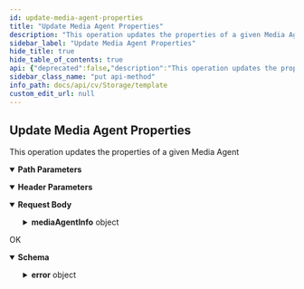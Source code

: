 ```yaml
---
id: update-media-agent-properties
title: "Update Media Agent Properties"
description: "This operation updates the properties of a given Media Agent"
sidebar_label: "Update Media Agent Properties"
hide_title: true
hide_table_of_contents: true
api: {"deprecated":false,"description":"This operation updates the properties of a given Media Agent","operationId":"Update Media Agent Properties","parameters":[{"description":"","in":"header","name":"Authtoken","required":true,"schema":{"example":"{{TOKEN}}","type":"string"}},{"description":"","in":"path","name":"MediaAgentId","required":true,"schema":{"type":"string"}}],"tags":["Storage Resource Operations"],"requestBody":{"content":{"application/json":{"schema":{"type":"object","properties":{"mediaAgentInfo":{"type":"object","properties":{"mediaAgent":{"type":"object","properties":{"mediaAgentId":{"type":"integer"}}},"mediaAgentProps":{"type":"object","properties":{"markMAOfflineForMaintenance":{"type":"boolean"}}}}}},"x-examples":{"Example 1":{"mediaAgentInfo":{"mediaAgent":{"mediaAgentId":1},"mediaAgentProps":{"markMAOfflineForMaintenance":true}}}}},"examples":{"Set MA Maintenance Mode":{"value":{"mediaAgentInfo":{"mediaAgent":{"mediaAgentId":0},"mediaAgentProps":{"markMAOfflineForMaintenance":true}}}},"Set Parallel data transfer operations":{"value":{"mediaAgentInfo":{"mediaAgentProps":{"maxNumOfParallelDataTransferOperations":100},"mediaAgent":{"mediaAgentName":"{{MEDIA_AGENT_NAME}}"}}}}}}}},"responses":{"200":{"description":"OK","content":{"application/json":{"schema":{"type":"object","properties":{"error":{"type":"object","properties":{"errorCode":{"type":"integer"}}}},"x-examples":{"Example 1":{"error":{"errorCode":0}}}},"examples":{"Example 1":{"value":{"error":{"errorCode":0}}}}}}}},"method":"put","path":"/V2/MediaAgents/{MediaAgentId}","servers":[{"url":"http://{hostname}/webconsole/api","variables":{"hostname":{"default":"localhost","description":"Webconsole"}}}],"jsonRequestBodyExample":{"mediaAgentInfo":{"mediaAgent":{"mediaAgentId":0},"mediaAgentProps":{"markMAOfflineForMaintenance":true}}},"info":{"title":"Template","contact":{},"version":"1.0","description":"Template"},"postman":{"name":"Update Media Agent Properties","description":{"content":"This operation updates the properties of a given Media Agent","type":"text/plain"},"url":{"path":["V2","MediaAgents",":MediaAgentId"],"host":["{{baseUrl}}"],"query":[],"variable":[{"disabled":false,"description":{"content":"(Required) ","type":"text/plain"},"type":"any","value":"","key":"MediaAgentId"}]},"header":[{"disabled":false,"description":{"content":"(Required) ","type":"text/plain"},"key":"Authtoken","value":""},{"key":"Content-Type","value":"application/json"},{"key":"Accept","value":"application/json"}],"method":"PUT","body":{"mode":"raw","raw":"\"\"","options":{"raw":{"language":"json"}}}}}
sidebar_class_name: "put api-method"
info_path: docs/api/cv/Storage/template
custom_edit_url: null
---
```



## Update Media Agent Properties



This operation updates the properties of a given Media Agent

<details style={{"marginBottom":"1rem"}} data-collapsed={false} open={true}><summary style={{}}><strong>Path Parameters</strong></summary><div><ul><ParamsItem className={"paramsItem"} param={{"description":"","in":"path","name":"MediaAgentId","required":true,"schema":{"type":"string"}}}></ParamsItem></ul></div></details><details style={{"marginBottom":"1rem"}} data-collapsed={false} open={true}><summary style={{}}><strong>Header Parameters</strong></summary><div><ul><ParamsItem className={"paramsItem"} param={{"description":"","in":"header","name":"Authtoken","required":true,"schema":{"example":"{{TOKEN}}","type":"string"}}}></ParamsItem></ul></div></details><MimeTabs><TabItem label={"application/json"} value={"application/json-schema"}><details style={{}} data-collapsed={false} open={true}><summary style={{"textAlign":"left"}}><strong>Request Body</strong></summary><div style={{"textAlign":"left","marginLeft":"1rem"}}></div><ul style={{"marginLeft":"1rem"}}><SchemaItem collapsible={true} className={"schemaItem"}><details style={{}}><summary style={{}}><strong>mediaAgentInfo</strong><span style={{"opacity":"0.6"}}> object</span></summary><div style={{"marginLeft":"1rem"}}><SchemaItem collapsible={true} className={"schemaItem"}><details style={{}}><summary style={{}}><strong>mediaAgent</strong><span style={{"opacity":"0.6"}}> object</span></summary><div style={{"marginLeft":"1rem"}}><SchemaItem collapsible={false} name={"mediaAgentId"} required={false} deprecated={undefined} schemaDescription={undefined} schemaName={"integer"} qualifierMessage={undefined} defaultValue={undefined}></SchemaItem></div></details></SchemaItem><SchemaItem collapsible={true} className={"schemaItem"}><details style={{}}><summary style={{}}><strong>mediaAgentProps</strong><span style={{"opacity":"0.6"}}> object</span></summary><div style={{"marginLeft":"1rem"}}><SchemaItem collapsible={false} name={"markMAOfflineForMaintenance"} required={false} deprecated={undefined} schemaDescription={undefined} schemaName={"boolean"} qualifierMessage={undefined} defaultValue={undefined}></SchemaItem></div></details></SchemaItem></div></details></SchemaItem></ul></details></TabItem></MimeTabs><div><ApiTabs><TabItem label={"200"} value={"200"}><div>

OK

</div><div><MimeTabs schemaType={"response"}><TabItem label={"application/json"} value={"application/json"}><SchemaTabs><TabItem label={"Schema"} value={"Schema"}><details style={{}} data-collapsed={false} open={true}><summary style={{"textAlign":"left"}}><strong>Schema</strong></summary><div style={{"textAlign":"left","marginLeft":"1rem"}}></div><ul style={{"marginLeft":"1rem"}}><SchemaItem collapsible={true} className={"schemaItem"}><details style={{}}><summary style={{}}><strong>error</strong><span style={{"opacity":"0.6"}}> object</span></summary><div style={{"marginLeft":"1rem"}}><SchemaItem collapsible={false} name={"errorCode"} required={false} deprecated={undefined} schemaDescription={undefined} schemaName={"integer"} qualifierMessage={undefined} defaultValue={undefined}></SchemaItem></div></details></SchemaItem></ul></details></TabItem><TabItem label={"Example (from schema)"} value={"Example (from schema)"}><ResponseSamples responseExample={"{\n  \"error\": {\n    \"errorCode\": 0\n  }\n}"} language={"json"}></ResponseSamples></TabItem><TabItem label={" Example 1"} value={" Example 1"}><ResponseSamples responseExample={"{\n  \"error\": {\n    \"errorCode\": 0\n  }\n}"} language={"json"}></ResponseSamples></TabItem></SchemaTabs></TabItem></MimeTabs></div></TabItem></ApiTabs></div>
      